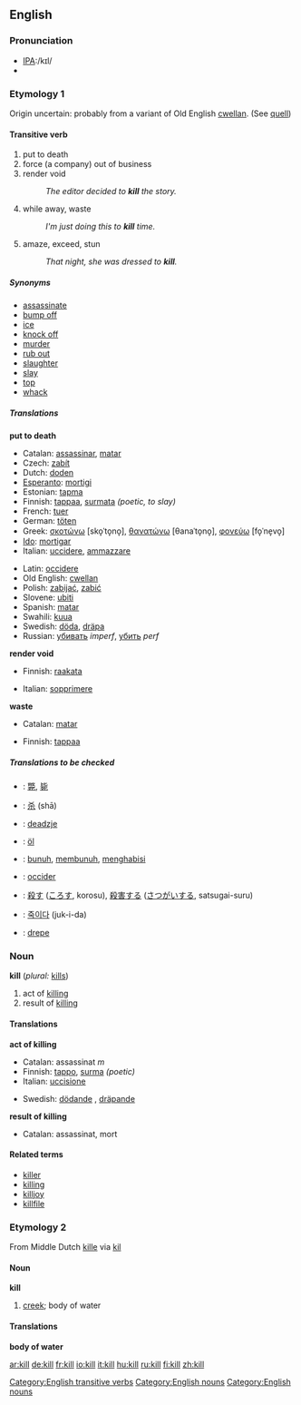 {{Wikipedia}}
==English==

===Pronunciation===
*[[Pronunciation guide|IPA]]:/kɪl/
*{{audio|en-us-kill.ogg|Audio (US)}}

===Etymology 1===
Origin uncertain: probably from a variant of Old English [[cwellan]]. (See [[quell]])

====Transitive verb====
[[Category:English transitive verbs]]
{{en-infl-reg-consonant|kill||}}

#put to death
#force (a company) out of business
#render void
#:''The editor decided to '''kill''' the story.''
#while away, waste
#:''I'm just doing this to '''kill''' time.''
#amaze, exceed, stun 
#:''That night, she was dressed to '''kill'''.''

=====Synonyms=====
*[[assassinate]]
*[[bump off]]
*[[ice]]
*[[knock off]]
*[[murder]]
*[[rub out]]
*[[slaughter]]
*[[slay]]
*[[top]]
*[[whack]]

=====Translations=====
'''put to death'''
{{top}}
*Catalan: [[assassinar]], [[matar]]
*Czech: [[zabít]]
*Dutch: [[doden]]
*[[Esperanto]]: [[mortigi]]
*Estonian: [[tapma]]
*Finnish: [[tappaa]], [[surmata]] ''(poetic, to slay)''
*French: [[tuer]]
*German: [[töten]]
*Greek: [[σκοτώνω]] [sko̞ˈto̞no̞], [[θανατώνω]] [θanaˈto̞no̞], [[φονεύω]] [fo̞ˈne̞vo̞]
*[[Ido]]: [[mortigar]]
*Italian: [[uccidere]], [[ammazzare]]
{{mid}}
*Latin: [[occidere]]
*Old English: [[cwellan]]
*Polish: [[zabijać]], [[zabić]]
*Slovene: [[ubiti]]
*Spanish: [[matar]]
*Swahili: [[kuua]]
*Swedish: [[döda]], [[dräpa]]
*Russian: [[убивать]] ''imperf'', [[убить]] ''perf''
{{bottom}}

'''render void'''
{{top}}
*Finnish: [[raakata]]
{{mid}}
*Italian: [[sopprimere]]
{{bottom}}

'''waste'''
{{top}}
*Catalan: [[matar]]
{{mid}}
*Finnish: [[tappaa]]
{{bottom}}

=====Translations to be checked=====

{{checktrans}}
*{{ttbc|CJKV Characters}}: [[斃]], [[毙]]
*{{ttbc|Chinese}}: [[杀]] (shā)
*{{ttbc|Frisian}}: [[deadzje]]
*{{ttbc|Hungarian}}: [[öl]]
*{{ttbc|Indonesian}}: [[bunuh]], [[bunuh|membunuh]], [[habis|menghabisi]]
*{{ttbc|Interlingua}}: [[occider]]
*{{ttbc|Japanese}}: [[殺す]] ([[ころす]], korosu), [[殺害]]する ([[さつがい]]する, satsugai-suru)
*{{ttbc|Korean}}: [[죽이다]] (juk-i-da)
*{{ttbc|Norwegian}}: [[drepe]]

===Noun===
[[Category:English nouns]]
'''kill''' (''plural:'' [[kills]])

# act of [[killing]]
# result of [[killing]]

====Translations====
'''act of killing'''
{{top}}
*Catalan: assassinat ''m''
*Finnish: [[tappo]], [[surma]] ''(poetic)''
*Italian: [[uccisione]] {{f}}
{{mid}}
*Swedish: [[dödande]] {{n}}, [[dräpande]] {{n}}
{{bottom}}

'''result of killing'''
{{top}}
*Catalan: assassinat, mort
{{mid}}
{{bottom}}

====Related terms====
*[[killer]]
*[[killing]]
*[[killjoy]]
*[[killfile]]

===Etymology 2===
From Middle Dutch [[kille]] via {{D.}} [[kil]]

====Noun====
[[Category:English nouns]]
'''kill'''

# [[creek]]; body of water

====Translations====
'''body of water'''
{{top}}
{{mid}}
{{bottom}}

[[ar:kill]]
[[de:kill]]
[[fr:kill]]
[[io:kill]]
[[it:kill]]
[[hu:kill]]
[[ru:kill]]
[[fi:kill]]
[[zh:kill]]